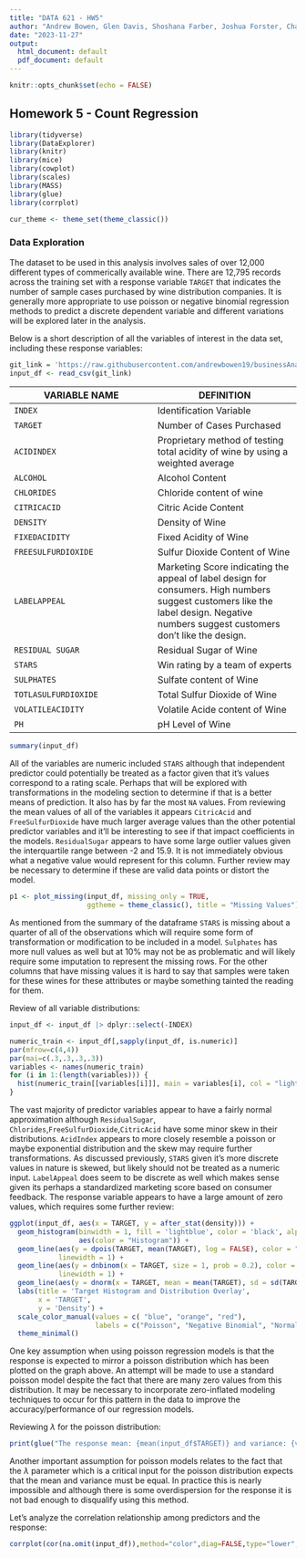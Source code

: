 ```yaml
---
title: "DATA 621 - HW5"
author: "Andrew Bowen, Glen Davis, Shoshana Farber, Joshua Forster, Charles Ugiagbe"
date: "2023-11-27"
output:
  html_document: default
  pdf_document: default
---
```


```r
knitr::opts_chunk$set(echo = FALSE)
```

## Homework 5 - Count Regression

```r
library(tidyverse)
library(DataExplorer)
library(knitr)
library(mice)
library(cowplot)
library(scales)
library(MASS)
library(glue)
library(corrplot)

```


```r
cur_theme <- theme_set(theme_classic())

```

### Data Exploration

The dataset to be used in this analysis involves sales of over 12,000 different types of commerically available wine. There are 12,795 records across the training set with a response variable `TARGET` that indicates the number of sample cases purchased by wine distribution companies. It is generally more appropriate to use poisson or negative binomial regression methods to predict a discrete dependent variable and different variations will be explored later in the analysis. 

Below is a short description of all the variables of interest in the data set, including these response variables:

```r
git_link = 'https://raw.githubusercontent.com/andrewbowen19/businessAnalyticsDataMiningDATA621/main/data/wine_training_data.csv'
input_df <- read_csv(git_link)
```

|VARIABLE NAME|DEFINITION|
|--|--|
|`INDEX`|Identification Variable|
|`TARGET`|Number of Cases Purchased|
|`ACIDINDEX`|Proprietary method of testing total acidity of wine by using a weighted average|
|`ALCOHOL`|Alcohol Content|
|`CHLORIDES`|Chloride content of wine|
|`CITRICACID`|Citric Acide Content|
|`DENSITY`|Density of Wine|
|`FIXEDACIDITY`|Fixed Acidity of Wine|
|`FREESULFURDIOXIDE`|Sulfur Dioxide Content of Wine|
|`LABELAPPEAL`|Marketing Score indicating the appeal of label design for consumers. High numbers suggest customers like the label design. Negative numbers suggest customers don't like the design.|
|`RESIDUAL SUGAR`|Residual Sugar of Wine|
|`STARS`|Win rating by a team of experts|
|`SULPHATES`|Sulfate content of Wine|
|`TOTLASULFURDIOXIDE`|Total Sulfur Dioxide of Wine|
|`VOLATILEACIDITY`|Volatile Acide content of Wine|
|`PH`|pH Level of Wine|


```r
summary(input_df)
```

All of the variables are numeric included `STARS` although that independent predictor could potentially be treated as a factor given that it's values correspond to a rating scale. Perhaps that will be explored with transformations in the modeling section to determine if that is a better means of prediction. It also has by far the most `NA` values. From reviewing the mean values of all of the variables it appears `CitricAcid` and `FreeSulfurDioxide` have much larger average values than the other potential predictor variables and it'll be interesting to see if that impact coefficients in the models. `ResidualSugar` appears to have some large outlier values given the interquartile range between -2 and 15.9. It is not immediately obvious what a negative value would represent for this column. Further review may be necessary to determine if these are valid data points or distort the model. 

```r
p1 <- plot_missing(input_df, missing_only = TRUE,
                   ggtheme = theme_classic(), title = "Missing Values")

```

As mentioned from the summary of the dataframe `STARS` is missing  about a quarter of all of the observations which will require some form of transformation or modification to be included in a model. `Sulphates` has more null values as well but at 10% may not be as problematic and will likely require some imputation to represent the missing rows. For the other columns that have missing values it is hard to say that samples were taken for these wines for these attributes or maybe something tainted the reading for them.

Review of all variable distributions:

```r

input_df <- input_df |> dplyr::select(-INDEX)

numeric_train <- input_df[,sapply(input_df, is.numeric)]
par(mfrow=c(4,4))
par(mai=c(.3,.3,.3,.3))
variables <- names(numeric_train)
for (i in 1:(length(variables))) {
  hist(numeric_train[[variables[i]]], main = variables[i], col = "lightblue")
}

```

The vast majority of predictor variables appear to have a fairly normal approximation although `ResidualSugar`, `Chlorides`,`FreeSulfurDioxide`,`CitricAcid` have some minor skew in their distributions. `AcidIndex` appears to more closely resemble a poisson or maybe exponential distribution and the skew may require further transformations. As discussed previously, `STARS` given it's more discrete values in nature is skewed, but likely should not be treated as a numeric input. `LabelAppeal` does seem to be discrete as well which makes sense given its perhaps a standardized marketing score based on consumer feedback. 
The response variable appears to have a large amount of zero values, which requires some further review:

```r

ggplot(input_df, aes(x = TARGET, y = after_stat(density))) +
  geom_histogram(binwidth = 1, fill = 'lightblue', color = 'black', alpha = 0.7, 
                 aes(color = "Histogram")) +
  geom_line(aes(y = dpois(TARGET, mean(TARGET), log = FALSE), color = "Poisson"), 
            linewidth = 1) +
  geom_line(aes(y = dnbinom(x = TARGET, size = 1, prob = 0.2), color = "Negative Binomial"), 
            linewidth = 1) +
  geom_line(aes(y = dnorm(x = TARGET, mean = mean(TARGET), sd = sd(TARGET), log = FALSE), color = "Normal"), linewidth = 1) +
  labs(title = 'Target Histogram and Distribution Overlay',
       x = 'TARGET',
       y = 'Density') +
  scale_color_manual(values = c( "blue", "orange", "red"),
                     labels = c("Poisson", "Negative Binomial", "Normal")) +
  theme_minimal()

```

One key assumption when using poisson regression models is that the response is expected to mirror a poisson distribution which has been plotted on the graph above. An attempt will be made to use a standard poisson model despite the fact that there are many zero values from this distribution. It may be necessary to incorporate zero-inflated modeling techniques to occur for this pattern in the data to improve the accuracy/performance of our regression models.

Reviewing $\lambda$ for the poisson distribution:

```r
print(glue("The response mean: {mean(input_df$TARGET)} and variance: {var(input_df$TARGET)}"))
```

Another important assumption for poisson models relates to the fact that the $\lambda$ parameter which is a critical input for the poisson distribution expects that the  mean and variance must be equal. In practice this is nearly impossible and although there is some overdispersion for the response it is not bad enough to disqualify using this method. 

Let's analyze the correlation relationship among predictors and the response:

```r
corrplot(cor(na.omit(input_df)),method="color",diag=FALSE,type="lower",addCoef.col = "black",number.cex=0.70)

```
